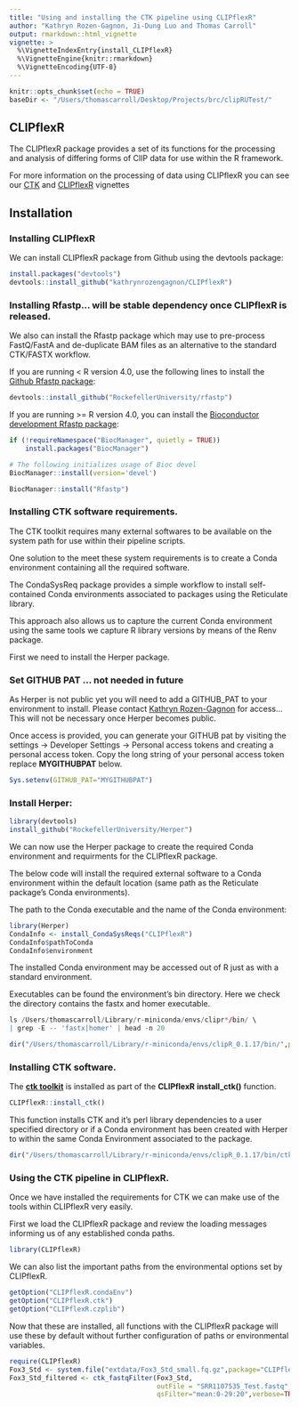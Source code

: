 ```yaml
---
title: "Using and installing the CTK pipeline using CLIPflexR"
author: "Kathryn Rozen-Gagnon, Ji-Dung Luo and Thomas Carroll"
output: rmarkdown::html_vignette
vignette: >
  %\VignetteIndexEntry{install_CLIPflexR}
  %\VignetteEngine{knitr::rmarkdown}
  %\VignetteEncoding{UTF-8}
---
```


```r
knitr::opts_chunk$set(echo = TRUE)
baseDir <- "/Users/thomascarroll/Desktop/Projects/brc/clipRUTest/"
```

## CLIPflexR

The CLIPflexR package provides a set of its functions for the processing and analysis of differing forms of ClIP data for use within the R framework.

For more information on the processing of data using CLIPflexR you can see our [CTK](StandardandBrdU_Processing_CTK.html) and [CLIPflexR](Processing_to_matrix.html) vignettes

## Installation

### Installing CLIPflexR

We can install CLIPflexR package from Github using the devtools package:

```r
install.packages("devtools")
devtools::install_github("kathrynrozengagnon/CLIPflexR")
```

### Installing Rfastp... will be stable dependency once CLIPflexR is released.
We also can install the Rfastp package which may use to pre-process FastQ/FastA and de-duplicate BAM files as an alternative to the standard CTK/FASTX workflow.

If you are running <  R version 4.0, use  the following  lines to install the [Github Rfastp package](https://github.com/RockefellerUniversity/Rfastp):

```r
devtools::install_github("RockefellerUniversity/rfastp")
```

If you are running >= R version 4.0, you can install the [Bioconductor development Rfastp package](https://bioconductor.org/packages/Rfastp/):

```r
if (!requireNamespace("BiocManager", quietly = TRUE))
    install.packages("BiocManager")

# The following initializes usage of Bioc devel
BiocManager::install(version='devel')

BiocManager::install("Rfastp")
```

### Installing CTK software requirements.

The CTK toolkit requires many external softwares to be available on the system path for use within their pipeline scripts. 

One solution to the meet these system requirements is to create a Conda environment containing all the required software. 

The CondaSysReq package provides a simple workflow to install self-contained Conda environments associated to packages using the Reticulate library. 

This approach also allows us to capture the current Conda environment using the same tools we capture R library versions by means of the Renv package.

First we need to install the Herper package.

### Set GITHUB PAT ... not needed in future

As Herper is not public yet you will need to add a GITHUB_PAT to your environment to install. Please contact [Kathryn Rozen-Gagnon](mailto:krozen@rockfeller.edu) for access... This will not be necessary once Herper becomes public.

Once access is provided, you can generate your GITHUB pat by visiting the settings -> Developer Settings ->  Personal access tokens and creating a personal access token. Copy the long string of your personal access token replace **MYGITHUBPAT** below.

```r
Sys.setenv(GITHUB_PAT="MYGITHUBPAT")
```

### Install Herper:

```r
library(devtools)
install_github("RockefellerUniversity/Herper")
```

We can now use the Herper package to create the required Conda environment and requirments for the CLIPflexR package.

The below code will install the required external software to a Conda environment within the default location (same path as the Reticulate package's Conda environments). 

The path to the Conda executable and the name of the Conda environment:

```r
library(Herper)
CondaInfo <- install_CondaSysReqs("CLIPflexR")
CondaInfo$pathToConda
CondaInfo$environment
```

The installed Conda environment may be accessed out of R just as with a standard environment.

Executables can be found the environment's bin directory. Here we check the directory contains the fastx and homer executable.

```r
ls /Users/thomascarroll/Library/r-miniconda/envs/clipr*/bin/ \
| grep -E -- 'fastx|homer' | head -n 20
```

```r
dir("/Users/thomascarroll/Library/r-miniconda/envs/clipR_0.1.17/bin/",pattern="fastx|homer")
```

### Installing CTK software.

The [**ctk toolkit**](https://zhanglab.c2b2.columbia.edu/index.php/CTK_Documentation) is installed as part of the **CLIPflexR** **install_ctk()** function.


```r
CLIPflexR::install_ctk()
```

This function installs CTK and it's perl library dependencies to a user specified directory or if a Conda environment has been created with Herper to within the same Conda Environment associated to the package. 


```r
dir("/Users/thomascarroll/Library/r-miniconda/envs/clipR_0.1.17/bin/ctk",pattern="")
```


### Using the CTK pipeline in CLIPflexR.

Once we have installed the requirements for CTK we can make use of the tools within CLIPflexR very easily.

First we load the CLIPflexR package and review the loading messages informing us of any established conda paths.

```r
library(CLIPflexR)
```

We can also list the important paths from the environmental options set by CLIPflexR.

```r
getOption("CLIPflexR.condaEnv")
getOption("CLIPflexR.ctk")
getOption("CLIPflexR.czplib")
```

Now that these are installed, all functions with the CLIPflexR package will use these by default without further configuration of paths or environmental variables.

```r
require(CLIPflexR)
Fox3_Std <- system.file("extdata/Fox3_Std_small.fq.gz",package="CLIPflexR")
Fox3_Std_filtered <- ctk_fastqFilter(Fox3_Std,
                                     outFile = "SRR1107535_Test.fastq",
                                     qsFilter="mean:0-29:20",verbose=TRUE)

```
